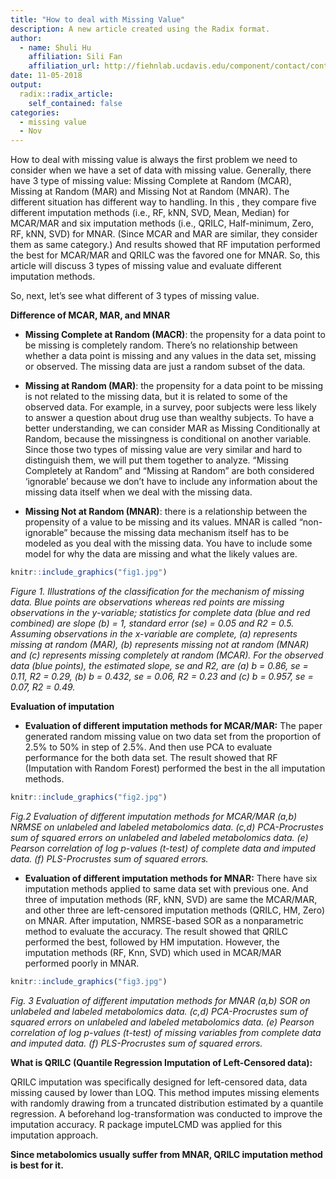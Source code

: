 ---
title: "How to deal with Missing Value"
description: A new article created using the Radix format.
author:
  - name: Shuli Hu 
    affiliation: Sili Fan
    affiliation_url: http://fiehnlab.ucdavis.edu/component/contact/contact/11-members/14-wcmc/17
date: 11-05-2018
output:
  radix::radix_article:
    self_contained: false
categories:
  - missing value
  - Nov
---

How to deal with missing value is always the first problem we need to consider when we have a set of data with missing value. Generally, there have 3 type of missing value: Missing Complete at Random (MCAR), Missing at Random (MAR) and Missing Not at Random (MNAR). The different situation has different way to handling. In this , they compare five different imputation methods (i.e., RF, kNN, SVD, Mean, Median) for MCAR/MAR and six imputation methods (i.e., QRILC, Half-minimum, Zero, RF, kNN, SVD) for MNAR. (Since MCAR and MAR are similar, they consider them as same category.) And results showed that RF imputation performed the best for MCAR/MAR and QRILC was the favored one for MNAR. So, this article will discuss 3 types of missing value and evaluate different imputation methods. 

So, next, let’s see what different of 3 types of missing value.

**Difference of MCAR, MAR, and MNAR**

* **Missing Complete at Random (MACR)**: the propensity for a data point to be missing is completely random. There’s no relationship between whether a data point is missing and any values in the data set, missing or observed. The missing data are just a random subset of the data.

* **Missing at Random (MAR)**: the propensity for a data point to be missing is not related to the missing data, but it is related to some of the observed data. For example, in a survey, poor subjects were less likely to answer a question about drug use than wealthy subjects.
To have a better understanding, we can consider MAR as Missing Conditionally at Random, because the missingness is conditional on another variable. 
Since those two types of missing value are very similar and hard to distinguish them, we will put them together to analyze. “Missing Completely at Random” and “Missing at Random” are both considered ‘ignorable’ because we don’t have to include any information about the missing data itself when we deal with the missing data.

* **Missing Not at Random (MNAR)**: there is a relationship between the propensity of a value to be missing and its values. MNAR is called “non-ignorable” because the missing data mechanism itself has to be modeled as you deal with the missing data. You have to include some model for why the data are missing and what the likely values are. 




```{r, layout="l-body-outset", preview=TRUE, fig.cap="Figure from https://www.sciencedirect.com/science/article/pii/S0169534708002772#fig1", out.extra="class=external"}
knitr::include_graphics("fig1.jpg")
```
*Figure 1. Illustrations of the classification for the mechanism of missing data. Blue points are observations whereas red points are missing observations in the y-variable; statistics for complete data (blue and red combined) are slope (b) = 1, standard error (se) = 0.05 and R2 = 0.5. Assuming observations in the x-variable are complete, (a) represents missing at random (MAR), (b) represents missing not at random (MNAR) and (c) represents missing completely at random (MCAR). For the observed data (blue points), the estimated slope, se and R2, are (a) b = 0.86, se = 0.11, R2 = 0.29, (b) b = 0.432, se = 0.06, R2 = 0.23 and (c) b = 0.957, se = 0.07, R2 = 0.49.*

**Evaluation of imputation**

* **Evaluation of different imputation methods for MCAR/MAR:** The paper generated random missing value on two data set from the proportion of 2.5% to 50% in step of 2.5%. And then use PCA to evaluate performance for the both data set. The result showed that RF (Imputation with Random Forest) performed the best in the all imputation methods. 


```{r fig.cap="Figure from https://www.nature.com/articles/s41598-017-19120-0/figures/1#search-menu", out.extra="class=external" ,preview=TRUE}
knitr::include_graphics("fig2.jpg")
```
*Fig.2 Evaluation of different imputation methods for MCAR/MAR (a,b) NRMSE on unlabeled and labeled metabolomics data. (c,d) PCA-Procrustes sum of squared errors on unlabeled and labeled metabolomics data. (e) Pearson correlation of log p-values (t-test) of complete data and imputed data. (f) PLS-Procrustes sum of squared errors.*



* **Evaluation of different imputation methods for MNAR:** There have six imputation methods applied to same data set with previous one. And three of imputation methods (RF, kNN, SVD) are same the MCAR/MAR, and other three are left-censored imputation methods (QRILC, HM, Zero) on MNAR. After imputation, NMRSE-based SOR as a nonparametric method to evaluate the accuracy. The result showed that QRILC performed the best, followed by HM imputation. However, the imputation methods (RF, Knn, SVD) which used in MCAR/MAR performed poorly in MNAR. 

```{r fig.cap="Figure from https://www.nature.com/articles/s41598-017-19120-0/figures/1#search-menu", out.extra="class=external"}
knitr::include_graphics("fig3.jpg")
```
*Fig. 3 Evaluation of different imputation methods for MNAR (a,b) SOR on unlabeled and labeled metabolomics data. (c,d) PCA-Procrustes sum of squared errors on unlabeled and labeled metabolomics data. (e) Pearson correlation of log p-values (t-test) of missing variables from complete data and imputed data. (f) PLS-Procrustes sum of squared errors.*


**What is QRILC (Quantile Regression Imputation of Left-Censored data):**

QRILC imputation was specifically designed for left-censored data, data missing caused by lower than LOQ. This method imputes missing elements with randomly drawing from a truncated distribution estimated by a quantile regression. A beforehand log-transformation was conducted to improve the imputation accuracy. R package imputeLCMD was applied for this imputation approach.


**Since metabolomics usually suffer from MNAR, QRILC imputation method is best for it.**





